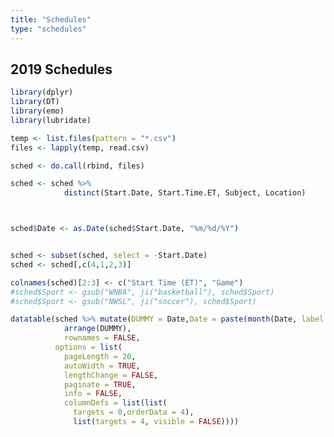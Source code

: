 ```yaml
---
title: "Schedules"
type: "schedules"
---
```


## 2019 Schedules

```r
library(dplyr)
library(DT)
library(emo)
library(lubridate)

temp <- list.files(pattern = "*.csv")
files <- lapply(temp, read.csv)

sched <- do.call(rbind, files)

sched <- sched %>%
            distinct(Start.Date, Start.Time.ET, Subject, Location)



sched$Date <- as.Date(sched$Start.Date, "%m/%d/%Y")


sched <- subset(sched, select = -Start.Date)
sched <- sched[,c(4,1,2,3)]

colnames(sched)[2:3] <- c("Start Time (ET)", "Game")
#sched$Sport <- gsub("WNBA", ji("basketball"), sched$Sport)
#sched$Sport <- gsub("NWSL", ji("soccer"), sched$Sport)

datatable(sched %>% mutate(DUMMY = Date,Date = paste(month(Date, label = TRUE), day(Date))) %>%
            arrange(DUMMY),
            rownames = FALSE,
          options = list(
            pageLength = 20, 
            autoWidth = TRUE, 
            lengthChange = FALSE,
            paginate = TRUE,
            info = FALSE,
            columnDefs = list(list(
              targets = 0,orderData = 4),
              list(targets = 4, visible = FALSE))))

             
```

